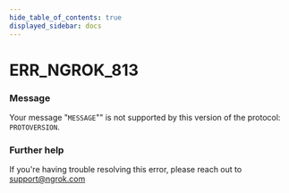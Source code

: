 ```yaml
---
hide_table_of_contents: true
displayed_sidebar: docs
---
```



# ERR_NGROK_813

### Message

Your message "`MESSAGE`"" is not supported by this version of the protocol: `PROTOVERSION`.

<ErrorDetails error="err_ngrok_813" />

### Further help

If you're having trouble resolving this error, please reach out to [support@ngrok.com](mailto:support@ngrok.com?subject=Help%20with%20ERR_NGROK_813)
